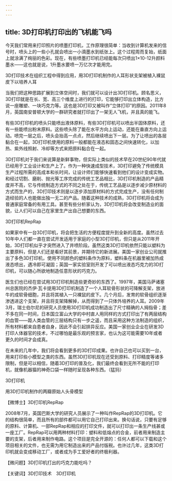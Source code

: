 ```yaml
---
---
---
```

title: 3D打印机打印出的飞机能飞吗
---




今天我们常用来打印照片的喷墨打印机，工作原理很简单：当收到计算机发来的信号时，喷头上的一些小孔就会喷出一小滴墨水到纸张上。这个过程周而复始，纸面上就涂满了绚丽的色彩。现在，有些喷墨打印机已经能每次只喷出1×10-12升颜料墨水——这也就是说，1升墨水要喷一万亿次才能用完。

3D打印技术在组织工程中得到应用，用3D打印机制作的人耳形状支架被植入裸鼠皮下以培养人耳



当我们把这种思路扩展到立体空间时，我们就可以设计出3D打印机。顾名思义，3D打印就是在长、宽、高三个维度上进行的打印，它能够打印出立体构造，比方说一座雕塑、一块巧克力等。这也是3D打印又被叫作“立体打印”的原因。2011年8月，英国南安普顿大学的一群研究者就打印出了一架无人飞机，并且真的能飞。

有些3D打印机的喷头只能喷出液体原料，有些3D打印机可以喷出半固体原料，还有一些能喷出粉末原料。这些喷头除了能在水平方向上运动，还能在垂直方向上运动。喷完一层之后，喷头会抬高一点点，然后继续喷出下一层。为了让喷出的各层黏合在一起，3D打印机使用的原料一般都能在液态和固态之间快速转化，以加热、紫外线照射、冷却等方式来把原料黏合在一起。

3D打印机对于我们来说算是新鲜事物，但实际上类似的技术早在20世纪90年代就已经用于工业设计和生产上了。作为一种快速成型技术，3D打印避免了传统模具生产过程所需的高成本和长时间，让设计师们能够快速看到他们的设计变成实物。和经过切割、磨削、抛光等工序完成的传统工艺品相比，3D打印机制造的产品精度并不高，它与传统制造方式的不同之处在于，传统工艺品是以逐步减少原材料的方式而生产的，3D打印技术则是以逐步添加原材料的方式完成生产，没有任何制造经验的人也能做出独一无二的产品。随着这种技术的成熟，3D打印机将会成为普通家庭常备的有用工具。甚至有些分析家认为，3D打印机将会改变制造业的面貌，让人们可以自己在家里生产出自己想要的东西。

3D打印机RepRap



如果家中有一台3D打印机，将会把生活的方便程度提升到全新的高度。虽然过去10年中人们都一直在尝试开发适用于家庭的小型3D打印机，但只是从2011年开始，3D打印机似乎才突然进入了井喷阶段。虽然这类3D打印机依然只能以塑料为主要原料，但是人们还是看好其前景，并期待它的新进展。美国一家创业公司就推出了多色3D打印机，使用不同颜色的塑料条作为原料，塑料条在机器里被加热成液态喷出，遇冷即可凝固；英国一家实验室则开发了可以喷出液态巧克力的3D打印机，可以随心所欲地制造任意形状的巧克力。

医生们也已经在尝试用3D打印机制造些更奇妙的东西了。1997年，美国马萨诸塞州总医院的杰伊·瓦卡提用3D打印机制造了一个人耳软骨形状的可降解支架，放进牛的成软骨细胞，并且将其植入一只裸鼠的皮下。几个月后，发育的软骨组织逐渐渗透进这个支架，并且将支架降解掉，从而得到了一只体外培养的人耳。2009年3月，瑞士伯尔尼的研究人员使用3D打印机成功制造出了尺寸精确的人拇指骨；差不多在同一时间，日本国立富山大学的中村直人用同样的方式打印出了有两层结构的血管——距人类血管的三层结构只有一步之遥，而且采用这种方法制造的组织，所有材料都来自患者自身，因此不会引起排异反应。美国一家创业企业在研发3D打印人体器官的技术，不过哪怕是最乐观的预言家，也认为这可能需要10年或者更久的时间才会成真。

在未来的几年中，我们将会看到更多的3D打印成果。也许自己也可以买到一台，用来打印些小模型之类的东西。虽然3D打印机现在还受到原料、打印精度等诸多限制，但是可以相信，随着3D打印的普及化，我们最终会看到无所不能的打印机，就像机器猫的神奇口袋一样随时呈现各种东西。（猛犸）

3D打印机



用3D打印机制作的两瓣原始人头骨模型





【微博士】3D打印机RepRap

2008年7月，英国巴斯大学的研究人员展示了一种叫作RepRap的3D打印机。它的结构很简单，而且所有的部件都可以用它自己打印出来。换句话说，只要有足够的原料、计算机、一部RepRap和相应的打印文件，就可以打印出一条生产线甚或一座工厂。RepRap可以用两种材料打印：塑料和低熔点的合金，前者用来制造主要的支架，后者用来制作电路。这个项目是完全开源的：任何人都可以下载和这个项目相关的文件，也无需为用它制造出来的产品付版税。也许过几年，这类3D打印机就会变成移动工厂，或者成为手工爱好者的终极利器。

【微问题】3D打印机打出的巧克力能吃吗？

【关键词】3D打印技术　3D打印机